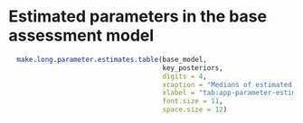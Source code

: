 \newpage

\rfoot{Estimated parameters}

# Estimated parameters in the base assessment model {#sec:app-parameters}

```r
  make.long.parameter.estimates.table(base_model,
                                      key_posteriors,
                                      digits = 4,
                                      xcaption = "Medians of estimated parameters for the base model.",
                                      xlabel = "tab:app-parameter-estimates",
                                      font.size = 11,
                                      space.size = 12)
```

\clearpage
